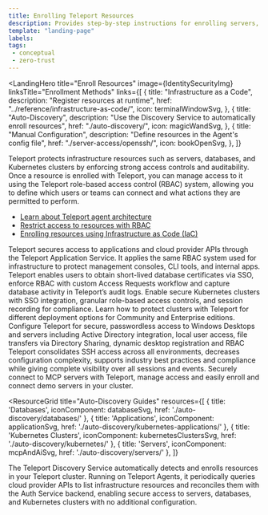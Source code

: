 ```yaml
---
title: Enrolling Teleport Resources
description: Provides step-by-step instructions for enrolling servers, databases, and other infrastructure resources with your Teleport cluster.
template: "landing-page"
labels:
tags:
 - conceptual
 - zero-trust
---
```



<LandingHero
  title="Enroll Resources"
  image={IdentitySecurityImg}
  linksTitle="Enrollment Methods"
  links={[
    {
      title: "Infrastructure as a Code",
      description: "Register resources at runtime",
      href: "../reference/infrastructure-as-code/",
      icon: terminalWindowSvg,
    },
    {
      title: "Auto-Discovery",
      description: "Use the Discovery Service to automatically enroll resources",
      href: "./auto-discovery/",
      icon: magicWandSvg,
    },
    {
      title: "Manual Configuration",
      description: "Define resources in the Agent's config file",
      href: "./server-access/openssh/",
      icon: bookOpenSvg,
    },
  ]}
>
Teleport protects infrastructure resources such as servers, databases, and Kubernetes clusters by enforcing strong access controls and auditability. Once a resource is enrolled with Teleport, you can manage access to it using the Teleport role-based access control (RBAC) system, allowing you to define which users or teams can connect and what actions they are permitted to perform.
- [Learn about Teleport agent architecture](../reference/architecture/agents.mdx)
- [Restrict access to resources with RBAC](../zero-trust-access/rbac-get-started/rbac-get-started.mdx)
- [Enrolling resources using Infrastructure as Code (IaC)](../reference/infrastructure-as-code/infrastructure-as-code.mdx)
</LandingHero>

<EnrollmentMethods>
<Method
title="Applications"
icon={applicationSvg}
href="./application-access/"
tagLists={
  [
    {
      title: "Cloud Provider APIs", 
      tags: 
        [
          {
            name: "AWS Console & CLI",
            href: "./application-access/cloud-apis/aws-console/",
            icon: "aws",
          },
          {
            name: "Google Cloud Console",
            href: "./application-access/cloud-apis/google-cloud/",
            icon: "googleCloud",
          },
          {
            name: "Azure CLI",
            href: "./application-access/cloud-apis/azure/",
            icon: "azure",
          }
        ] 
    },
  ]
}
>
Teleport secures access to applications and cloud provider APIs through the Teleport Application Service. It applies the same RBAC system used for infrastructure to protect management consoles, CLI tools, and internal apps.
</Method>
<Method
title="Databases"
icon={databaseSvg}
href="./database-access/"
tagLists={
  [
    {
      title: "Databases Guides",
      tags: 
        [
          {
            name: "AWS",
            href: "./application-access/enroll-aws-databases/",
            icon: "aws",
          },
          {
            name: "Azure",
            href: "./application-access/enroll-azure-databases/",
            icon: "azure",
          },
         {
            name: "Google Cloud",
            href: "./application-access/enroll-google-cloud-databases/",
            icon: "googleCloud",
          },
          {
            name: "more",
            href: "./database-access/",
            arrow: true,
          }
        ] 
    },
  ]
}
>
Teleport enables users to obtain short-lived database certificates via SSO, enforce RBAC with custom Access Requests workflow and capture database activity in Teleport’s audit logs.
</Method>
<Method
title="Kubernetes Clusters"
icon={kubernetesClustersSvg}
href="./kubernetes-access/"
tagLists={
  [
    {
      title: "Kubernetes Clusters Guides",
      tags: 
        [
          {
            name: "Enroll Kubernetes Clusters",
            href: "./kubernetes-access/getting-started/",
          },
          {
            name: "Setup Access Controls for Kubernets",
            href: "./kubernetes-access/controls/",
          },
        ] 
    },
  ]
}
>
Enable secure Kubernetes clusters with SSO integration, granular role-based access controls, and session recording for compliance. Learn how to protect clusters with Teleport for different deployment options for Community and Enterprise editions.
</Method>
<Method
title="Windows Desktop"
icon={windowsDesktopsSvg}
href="./desktop-access/"
tagLists={
  [
    {
      title: "Windows Desktops Access Guides",
      tags: 
        [
          {
            name: "Local Windows Users",
            href: "./desktop-access/getting-started/",
          },
          {
            name: "Active Directory",
            href: "./desktop-access/active-directory/",
          },
          {
            name: "Directory Sharing",
            href: "./desktop-access/directory-sharing/",
          },
        ] 
    },
  ]
}
>
Configure Teleport for secure, passwordless access to Windows Desktops and servers including Active Directory integration, local user access, file transfers via Directory Sharing, dynamic desktop registration and RBAC
</Method>
<Method
title="Linux Servers"
icon={linuxServersSvg}
href="./server-access/"
tagLists={
  [
    {
      title: "Server Access Guides",
      tags: 
        [
          {
            name: "Agentless OpenSSH Integration",
            href: "./server-access/openssh/openssh-agentless/",
          },
          {
            name: "Visual Studio Code",
            href: "./server-access/guides/vscode/",
          },
         {
            name: "JetBrains SFTP",
            href: "./server-access/guides/jetbrains-sftp/",
            icon: "jetbrains",
          },
        ] 
    },
  ]
}
>
Teleport consolidates SSH access across all environments, decreases configuration complexity, supports industry best practices and compliance while giving complete visibility over all sessions and events.
</Method>
<Method
title="MCP Servers"
icon={mcpAndAiSvg}
href="./mcp-access/"
tagLists={
  [
    {
      title: "MCP Server Guides",
      tags: 
        [
          {
            name: "MCP Access with Stdio MCP Server",
            href: "./mcp-access/stdio/",
          },
          {
            name: "Configure MCP clients",
            href: "./mcp-access/getting-started/",
          },
        ] 
    },
  ]
}
>
Securely connect to MCP servers with Teleport, manage access and easily enroll and connect demo servers in your cluster.
</Method>
</EnrollmentMethods>

<ResourceGrid
  title="Auto-Discovery Guides"
  resources={[
    {
      title: 'Databases',
      iconComponent: databaseSvg,
      href: './auto-discovery/databases/'
    },
    {
      title: 'Applications',
      iconComponent: applicationSvg,
      href: './auto-discovery/kubernetes-applications/'
    },
    {
      title: 'Kubernetes Clusters',
      iconComponent: kubernetesClustersSvg,
      href: './auto-discovery/kubernetes/'
    },
    {
      title: 'Servers',
      iconComponent: mcpAndAiSvg,
      href: './auto-discovery/servers/'
    },
  ]}
>
The Teleport Discovery Service automatically detects and enrolls resources in your Teleport cluster. Running on Teleport Agents, it periodically queries cloud provider APIs to list infrastructure resources and reconciles them with the Auth Service backend, enabling secure access to servers, databases, and Kubernetes clusters with no additional configuration.
</ResourceGrid>
